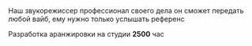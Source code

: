 <div className="flex flex-col gap-4">
Наш звукорежиссер профессионал своего дела он сможет передать любой вайб, ему нужно только услышать референс

<p className="text-base">
  Разработка аранжировки на студии <strong>2500</strong> час
</p>
</div>
